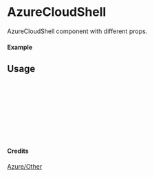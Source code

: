 
<Meta of={AzureCloudShell} title="Azure/Other/AzureCloudShell" />

# AzureCloudShell

AzureCloudShell component with different props.

#### Example

<Canvas of={AzureCloudShell.Primary} />

## Usage

```ts
import { AzureCloudShell } from "yadl-ui";

const Example = () => {
  return (
      <AzureCloudShell />
  );
};

export default Example;
```

#### Credits
[Azure/Other](https://learn.microsoft.com/en-us/azure/architecture/icons/)
